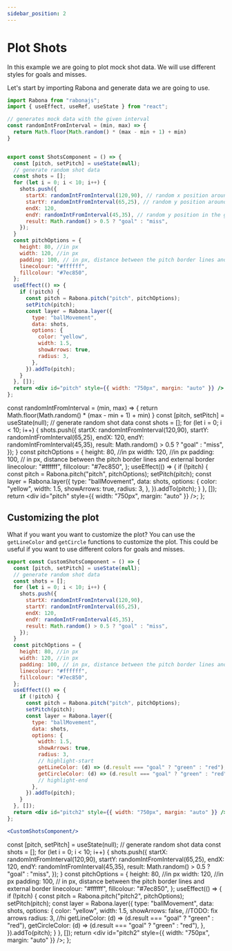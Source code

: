 ```yaml
---
sidebar_position: 2
---
```


# Plot Shots

In this example we are going to plot mock shot data. We will use different styles for
goals and misses.

Let's start by importing Rabona and generate data we are going to use.

```jsx
import Rabona from "rabonajs";
import { useEffect, useRef, useState } from "react";

// generates mock data with the given interval
const randomIntFromInterval = (min, max) => {
  return Math.floor(Math.random() * (max - min + 1) + min)
}


export const ShotsComponent = () => {
  const [pitch, setPitch] = useState(null);
  // generate random shot data
  const shots = [];
  for (let i = 0; i < 10; i++) {
    shots.push({
      startX: randomIntFromInterval(120,90), // random x position around 6yard box
      startY: randomIntFromInterval(65,25), // random y position around 6yard box
      endX: 120,
      endY: randomIntFromInterval(45,35), // random y position in the goal
      result: Math.random() > 0.5 ? "goal" : "miss",
    });
  }
  const pitchOptions = {
    height: 80, //in px
    width: 120, //in px
    padding: 100, // in px, distance between the pitch border lines and external border
    linecolour: "#ffffff",
    fillcolour: "#7ec850",
  };
  useEffect(() => {
    if (!pitch) {
      const pitch = Rabona.pitch("pitch", pitchOptions);
      setPitch(pitch);
      const layer = Rabona.layer({
        type: "ballMovement",
        data: shots,
        options: {
          color: "yellow",
          width: 1.5,
          showArrows: true,
          radius: 3,
        },
      }).addTo(pitch);
    }
  }, []);
  return <div id="pitch" style={{ width: "750px", margin: "auto" }} />;
};
```


const randomIntFromInterval = (min, max) => {
  return Math.floor(Math.random() * (max - min + 1) + min)
}
  const [pitch, setPitch] = useState(null);
  // generate random shot data
  const shots = [];
  for (let i = 0; i < 10; i++) {
    shots.push({
      startX: randomIntFromInterval(120,90),
      startY: randomIntFromInterval(65,25),
      endX: 120,
      endY: randomIntFromInterval(45,35),
      result: Math.random() > 0.5 ? "goal" : "miss",
    });
  }
  const pitchOptions = {
    height: 80, //in px
    width: 120, //in px
    padding: 100, // in px, distance between the pitch border lines and external border
    linecolour: "#ffffff",
    fillcolour: "#7ec850",
  };
  useEffect(() => {
    if (!pitch) {
      const pitch = Rabona.pitch("pitch", pitchOptions);
      setPitch(pitch);
      const layer = Rabona.layer({
        type: "ballMovement",
        data: shots,
        options: {
          color: "yellow",
          width: 1.5,
          showArrows: true,
          radius: 3,
        },
      }).addTo(pitch);
    }
  }, []);
  return <div id="pitch" style={{ width: "750px", margin: "auto" }} />;
};

<ShotsComponent/>



## Customizing the plot

What if you want you want to customize the plot? You can use the `getLineColor` and `getCircle` functions to customize the plot.
This could be useful if you want to use different colors for goals and misses.

```jsx
export const CustomShotsComponent = () => {
  const [pitch, setPitch] = useState(null);
  // generate random shot data
  const shots = [];
  for (let i = 0; i < 10; i++) {
    shots.push({
      startX: randomIntFromInterval(120,90),
      startY: randomIntFromInterval(65,25),
      endX: 120,
      endY: randomIntFromInterval(45,35),
      result: Math.random() > 0.5 ? "goal" : "miss",
    });
  }
  const pitchOptions = {
    height: 80, //in px
    width: 120, //in px
    padding: 100, // in px, distance between the pitch border lines and external border
    linecolour: "#ffffff",
    fillcolour: "#7ec850",
  };
  useEffect(() => {
    if (!pitch) {
      const pitch = Rabona.pitch("pitch", pitchOptions);
      setPitch(pitch);
      const layer = Rabona.layer({
        type: "ballMovement",
        data: shots,
        options: {
          width: 1.5,
          showArrows: true,
          radius: 3,
          // highlight-start
          getLineColor: (d) => (d.result === "goal" ? "green" : "red"),
          getCircleColor: (d) => (d.result === "goal" ? "green" : "red"),
          // highlight-end
        },
      }).addTo(pitch);
    }
  }, []);
  return <div id="pitch2" style={{ width: "750px", margin: "auto" }} />;
};

<CustomShotsComponent/>
```

  const [pitch, setPitch] = useState(null);
  // generate random shot data
  const shots = [];
  for (let i = 0; i < 10; i++) {
    shots.push({
      startX: randomIntFromInterval(120,90),
      startY: randomIntFromInterval(65,25),
      endX: 120,
      endY: randomIntFromInterval(45,35),
      result: Math.random() > 0.5 ? "goal" : "miss",
    });
  }
  const pitchOptions = {
    height: 80, //in px
    width: 120, //in px
    padding: 100, // in px, distance between the pitch border lines and external border
    linecolour: "#ffffff",
    fillcolour: "#7ec850",
  };
  useEffect(() => {
    if (!pitch) {
      const pitch = Rabona.pitch("pitch2", pitchOptions);
      setPitch(pitch);
      const layer = Rabona.layer({
        type: "ballMovement",
        data: shots,
        options: {
          color: "yellow",
          width: 1.5,
          showArrows: false, //TODO: fix arrows
          radius: 3,
          //hi
          getLineColor: (d) => (d.result === "goal" ? "green" : "red"),
          getCircleColor: (d) => (d.result === "goal" ? "green" : "red"),
        },
      }).addTo(pitch);
    }
  }, []);
  return <div id="pitch2" style={{ width: "750px", margin: "auto" }} />;
};

<CustomShotsComponent/>
